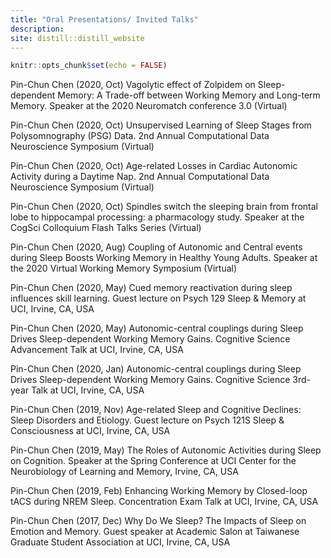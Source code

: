 ```yaml
---
title: "Oral Presentations/ Invited Talks"
description:
site: distill::distill_website
---
```


```r
knitr::opts_chunk$set(echo = FALSE)
```

Pin-Chun Chen (2020, Oct) Vagolytic effect of Zolpidem on Sleep-dependent Memory: A Trade-off between Working Memory and Long-term Memory. Speaker at the 2020 Neuromatch conference 3.0 (Virtual)

Pin-Chun Chen (2020, Oct) Unsupervised Learning of Sleep Stages from Polysomnography (PSG) Data. 2nd Annual Computational Data Neuroscience Symposium (Virtual)

Pin-Chun Chen (2020, Oct) Age-related Losses in Cardiac Autonomic Activity during a Daytime Nap. 2nd Annual Computational Data Neuroscience Symposium (Virtual)

Pin-Chun Chen (2020, Oct) Spindles switch the sleeping brain from frontal lobe to hippocampal processing: a pharmacology study. Speaker at the CogSci Colloquium Flash Talks Series (Virtual)

Pin-Chun Chen (2020, Aug) Coupling of Autonomic and Central events during Sleep Boosts Working Memory in Healthy Young Adults. Speaker at the 2020 Virtual Working Memory Symposium (Virtual)

Pin-Chun Chen (2020, May) Cued memory reactivation during sleep influences skill learning. Guest lecture on Psych 129 Sleep & Memory at UCI, Irvine, CA, USA

Pin-Chun Chen (2020, May) Autonomic-central couplings during Sleep Drives Sleep-dependent Working Memory Gains. Cognitive Science Advancement Talk at UCI, Irvine, CA, USA

Pin-Chun Chen (2020, Jan) Autonomic-central couplings during Sleep Drives Sleep-dependent Working Memory Gains. Cognitive Science 3rd-year Talk at UCI, Irvine, CA, USA

Pin-Chun Chen (2019, Nov) Age-related Sleep and Cognitive Declines: Sleep Disorders and Etiology. Guest lecture on Psych 121S Sleep & Consciousness at UCI, Irvine, CA, USA

Pin-Chun Chen (2019, May) The Roles of Autonomic Activities during Sleep on Cognition. Speaker at the Spring Conference at UCI Center for the Neurobiology of Learning and Memory, Irvine, CA, USA

Pin-Chun Chen (2019, Feb) Enhancing Working Memory by Closed-loop tACS during NREM Sleep. Concentration Exam Talk at UCI, Irvine, CA, USA

Pin-Chun Chen (2017, Dec) Why Do We Sleep? The Impacts of Sleep on Emotion and Memory. Guest speaker at Academic Salon at Taiwanese Graduate Student Association at UCI, Irvine, CA, USA